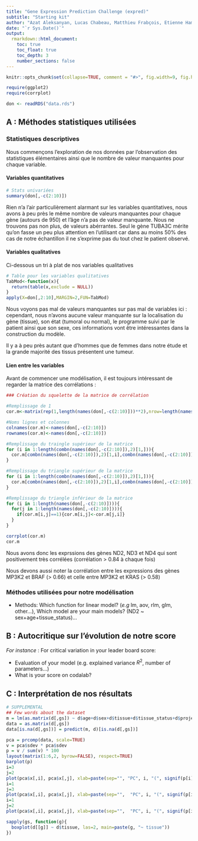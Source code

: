 ```yaml
---
title: "Gene Expression Prediction Challenge (expred)"
subtitle: "Starting kit"
author: "Azat Aleksanyan, Lucas Chabeau, Matthieu Frabçois, Etienne Hamard"
date: "`r Sys.Date()`"
output: 
  rmarkdown::html_document:
    toc: true
    toc_float: true
    toc_depth: 3
    number_sections: false
---
```


<!-- Paramètres de knittage -->
```r
knitr::opts_chunk$set(collapse=TRUE, comment = "#>", fig.width=9, fig.height=6, eval=TRUE, echo=FALSE, results="hide")
```

<!-- Packages utilisés -->
```r
require(ggplot2)
require(corrplot)
```

<!-- Importation des données -->
```r
don <- readRDS("data.rds")
```

<!-- Rapport -->
## A : Méthodes statistiques utilisées

### **Statistiques descriptives**

Nous commençons l'exploration de nos données par l'observation des statistiques élémentaires ainsi que le nombre de valeur manquantes pour chaque variable.

#### **Variables quantitatives**

```r
# Stats univariées
summary(don[,-c(2:10)])
```

Rien n'a l'air particulièrement alarmant sur les variables quantitatives, nous avons à peu près le même nombre de valeurs manquantes pour chaque gène (autours de 950) et l'âge n'a pas de valeur manquante. Nous ne trouvons pas non plus, de valeurs abérrantes. Seul le gène TUBA3C mérite qu'on fasse un peu plus attention en l'utilisant car dans au moins 50% des cas de notre échantillon il ne s'exprime pas du tout chez le patient observé.

#### **Variables qualitatives**

Ci-dessous un tri à plat de nos variables qualitatives

```r
# Table pour les variables qualitatives
TabMod<-function(x){
  return(table(x,exclude = NULL))
}
apply(X=don[,2:10],MARGIN=2,FUN=TabMod)
```

Nous voyons pas mal de valeurs manquantes sur pas mal de variables ici : cependant, nous n'avons aucune valeur manquante sur la localisation du gène (tissue), son état (tumoral ou normal), le programme suivi par le patient ainsi que son sexe, ces informations vont être intéressantes dans la construction du modèle.

Il y a à peu près autant que d'hommes que de femmes dans notre étude et la grande majorité des tissus présentent une tumeur.


#### **Lien entre les variables**

Avant de commencer une modélisation, il est toujours intéressant de regarder la matrice des corrélations :

```r
### Création du squelette de la matrice de corrélation

#Remplissage de 1
cor.m<-matrix(rep(1,length(names(don[,-c(2:10)]))**2),nrow=length(names(don[,-c(2:10)])))

#Noms lignes et colonnes
colnames(cor.m)<-names(don[,-c(2:10)])
rownames(cor.m)<-names(don[,-c(2:10)])

#Remplissage du traingle supérieur de la matrice
for (i in 1:length(combn(names(don[,-c(2:10)]),2)[1,])){
  cor.m[combn(names(don[,-c(2:10)]),2)[1,i],combn(names(don[,-c(2:10)]),2)[2,i]]<-cor(na.omit(don[,c(combn(names(don[,-c(2:10)]),2)[1,i],combn(names(don[,-c(2:10)]),2)[2,i])]))[2]
}

#Remplissage du triangle supérieur de la matrice
for (i in 1:length(combn(names(don[,-c(2:10)]),2)[1,])){
  cor.m[combn(names(don[,-c(2:10)]),2)[1,i],combn(names(don[,-c(2:10)]),2)[2,i]]<-cor(na.omit(don[,c(combn(names(don[,-c(2:10)]),2)[1,i],combn(names(don[,-c(2:10)]),2)[2,i])]))[2]
}

#Remplissage du triangle inférieur de la matrice
for (i in 1:length(names(don[,-c(2:10)]))){
  for(j in 1:length(names(don[,-c(2:10)]))){
    if(cor.m[i,j]==1){cor.m[i,j]<-cor.m[j,i]}
  }
}

corrplot(cor.m)
cor.m
```

Nous avons donc les exprssions des gènes ND2, ND3 et ND4 qui sont positivement très corrélées (corrélation > 0.84 à chaque fois)

Nous devons aussi noter la corrélation entre les expressions des gènes MP3K2 et BRAF (> 0.66) et celle entre MP3K2 et KRAS (> 0.58)


### Méthodes utilisées pour notre modélisation
- Methods: Which function for linear model? (*e.g* lm, aov, rlm, glm, other...), Which model are your main models? (ND2 ~ sex+age+tissue_status)...

## B : Autocritique sur l'évolution de notre score

*For instance* :
For critical variation in your leader board score:

- Evaluation of your model (e.g. explained variance $R^2$, number of parameters...)
- What is your score on codalab?

## C : Interprétation de nos résultats















```r
# SUPPLEMENTAL 
## Few words about the dataset 
m = lm(as.matrix(d[,gs]) ~ d$age+d$sex+d$tissue+d$tissue_status+d$project)
data = as.matrix(d[,gs])
data[is.na(d[,gs])] = predict(m, d)[is.na(d[,gs])]

pca = prcomp(data, scale=TRUE)
v = pca$sdev * pca$sdev
p = v / sum(v) * 100
layout(matrix(1:6,2, byrow=FALSE), respect=TRUE)
barplot(p)
i=3
j=2
plot(pca$x[,i], pca$x[,j], xlab=paste(sep="", "PC", i, "(", signif(p[i], 3), "%)"), ylab=paste(sep="",  "PC", j, "(", signif(p[j], 3), "%)"), pch=".")
i=1
j=3
plot(pca$x[,i], pca$x[,j], xlab=paste(sep="",  "PC", i, "(", signif(p[i], 3), "%)"), ylab=paste(sep="",  "PC", j, "(", signif(p[j], 3), "%)"), pch=".")
i=1
j=2
plot(pca$x[,i], pca$x[,j], xlab=paste(sep="",  "PC", i, "(", signif(p[i], 3), "%)"), ylab=paste(sep="",  "PC", j, "(", signif(p[j], 3), "%)"))
```

```r
sapply(gs, function(g){
  boxplot(d[[g]] ~ d$tissue, las=2, main=paste(g, "~ tissue"))  
})
```


